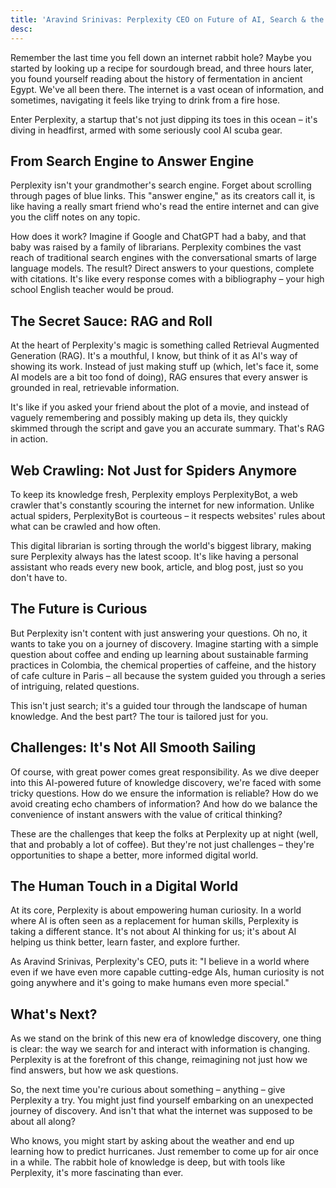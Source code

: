 ```yaml
---
title: 'Aravind Srinivas: Perplexity CEO on Future of AI, Search & the Internet | Lex Fridman Podcast #434'
desc:
---
```


<YouTube videoid="e-gwvmhyU7A" />

Remember the last time you fell down an internet rabbit hole? Maybe you started by looking up a recipe for sourdough bread, and three hours later, you found yourself reading about the history of fermentation in ancient Egypt. We've all been there. The internet is a vast ocean of information, and sometimes, navigating it feels like trying to drink from a fire hose.

Enter Perplexity, a startup that's not just dipping its toes in this ocean – it's diving in headfirst, armed with some seriously cool AI scuba gear.

## From Search Engine to Answer Engine

Perplexity isn't your grandmother's search engine. Forget about scrolling through pages of blue links. This "answer engine," as its creators call it, is like having a really smart friend who's read the entire internet and can give you the cliff notes on any topic.

How does it work? Imagine if Google and ChatGPT had a baby, and that baby was raised by a family of librarians. Perplexity combines the vast reach of traditional search engines with the conversational smarts of large language models. The result? Direct answers to your questions, complete with citations. It's like every response comes with a bibliography – your high school English teacher would be proud.

## The Secret Sauce: RAG and Roll

At the heart of Perplexity's magic is something called Retrieval Augmented Generation (RAG). It's a mouthful, I know, but think of it as AI's way of showing its work. Instead of just making stuff up (which, let's face it, some AI models are a bit too fond of doing), RAG ensures that every answer is grounded in real, retrievable information.

It's like if you asked your friend about the plot of a movie, and instead of vaguely remembering and possibly making up deta ils, they quickly skimmed through the script and gave you an accurate summary. That's RAG in action.

## Web Crawling: Not Just for Spiders Anymore

To keep its knowledge fresh, Perplexity employs PerplexityBot, a web crawler that's constantly scouring the internet for new information. Unlike actual spiders, PerplexityBot is courteous – it respects websites' rules about what can be crawled and how often.

This digital librarian is sorting through the world's biggest library, making sure Perplexity always has the latest scoop. It's like having a personal assistant who reads every new book, article, and blog post, just so you don't have to.

## The Future is Curious

But Perplexity isn't content with just answering your questions. Oh no, it wants to take you on a journey of discovery. Imagine starting with a simple question about coffee and ending up learning about sustainable farming practices in Colombia, the chemical properties of caffeine, and the history of cafe culture in Paris – all because the system guided you through a series of intriguing, related questions.

This isn't just search; it's a guided tour through the landscape of human knowledge. And the best part? The tour is tailored just for you.

## Challenges: It's Not All Smooth Sailing

Of course, with great power comes great responsibility. As we dive deeper into this AI-powered future of knowledge discovery, we're faced with some tricky questions. How do we ensure the information is reliable? How do we avoid creating echo chambers of information? And how do we balance the convenience of instant answers with the value of critical thinking?

These are the challenges that keep the folks at Perplexity up at night (well, that and probably a lot of coffee). But they're not just challenges – they're opportunities to shape a better, more informed digital world.

## The Human Touch in a Digital World

At its core, Perplexity is about empowering human curiosity. In a world where AI is often seen as a replacement for human skills, Perplexity is taking a different stance. It's not about AI thinking for us; it's about AI helping us think better, learn faster, and explore further.

As Aravind Srinivas, Perplexity's CEO, puts it: "I believe in a world where even if we have even more capable cutting-edge AIs, human curiosity is not going anywhere and it's going to make humans even more special."

## What's Next?

As we stand on the brink of this new era of knowledge discovery, one thing is clear: the way we search for and interact with information is changing. Perplexity is at the forefront of this change, reimagining not just how we find answers, but how we ask questions.

So, the next time you're curious about something – anything – give Perplexity a try. You might just find yourself embarking on an unexpected journey of discovery. And isn't that what the internet was supposed to be about all along?

Who knows, you might start by asking about the weather and end up learning how to predict hurricanes. Just remember to come up for air once in a while. The rabbit hole of knowledge is deep, but with tools like Perplexity, it's more fascinating than ever.
